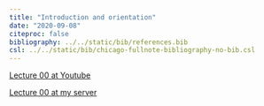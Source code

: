 ```yaml
---
title: "Introduction and orientation"
date: "2020-09-08"
citeproc: false
bibliography: ../../static/bib/references.bib
csl: ../../static/bib/chicago-fullnote-bibliography-no-bib.csl
---
```


[Lecture 00 at Youtube](https://youtu.be/Md7QhHd1PHc) 

[Lecture 00 at my server](http://csfg-algonquin.concordia.ca/~hallett/Discussions/D00-Discussion.mp4)
